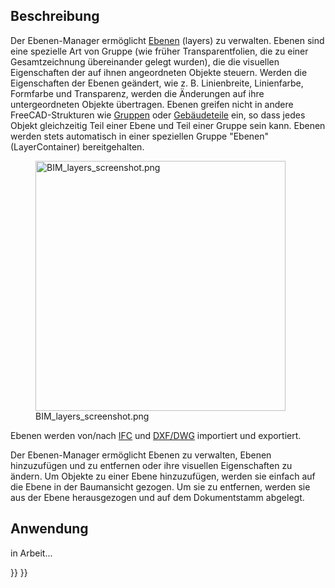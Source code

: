 <languages/>

{{Docnav/de
|[[Draft_Layer/de|Ebene]]
|[[Draft_AddNamedGroup/de|BenannteGruppeHinzufügen]]
|[[Draft_Workbench/de|Draft]]
|IconL=Draft_Layer.svg
|IconR=Draft_AddNamedGroup.svg
|IconC=Workbench_Draft.svg
}}

{{GuiCommand/de
|Name=Draft LayerManager
|Name/de=Draft EbenenManager
|MenuLocation=Dienstprogramme → Ebenen verwalten...
|Workbenches=[[Draft_Workbench/de|Draft]]
|Version=0.21
|SeeAlso=[[BIM_Workbench/de|BIM]], [[Draft_Layer/de|Draft Ebene]]
}}

<span id="Description"></span>
==Beschreibung==

Der Ebenen-Manager ermöglicht [[Draft Layer/de|Ebenen]] (layers) zu verwalten. Ebenen sind eine spezielle Art von Gruppe (wie früher Transparentfolien, die zu einer Gesamtzeichnung übereinander gelegt wurden), die die visuellen Eigenschaften der auf ihnen angeordneten Objekte steuern. Werden die Eigenschaften der Ebenen geändert, wie z. B. Linienbreite, Linienfarbe, Formfarbe und Transparenz, werden die Änderungen auf ihre untergeordneten Objekte übertragen. Ebenen greifen nicht in andere FreeCAD-Strukturen wie [[Std_Group/de|Gruppen]] oder [[Arch BuildingPart/de|Gebäudeteile]] ein, so dass jedes Objekt gleichzeitig Teil einer Ebene und Teil einer Gruppe sein kann.  Ebenen werden stets automatisch in einer speziellen Gruppe "Ebenen" (LayerContainer) bereitgehalten.

[[Image:BIM_layers_screenshot.png|400px]]

Ebenen werden von/nach [[Arch_IFC/de|IFC]] und [[Draft_DXF/de|DXF/DWG]] importiert und exportiert.

Der Ebenen-Manager ermöglicht Ebenen zu verwalten, Ebenen hinzuzufügen und zu entfernen oder ihre visuellen Eigenschaften zu ändern. Um Objekte zu einer Ebene hinzuzufügen, werden sie einfach auf die Ebene in der Baumansicht gezogen. Um sie zu entfernen, werden sie aus der Ebene herausgezogen und auf dem Dokumentstamm abgelegt.

<span id="Usage"></span>
==Anwendung==

in Arbeit...


{{Docnav/de
|[[Draft_Layer/de|Ebne]]
|[[Draft_AddNamedGroup/de|BenannteGruppeHinzufügen]]
|[[Draft_Workbench/de|Draft]]
|IconL=Draft_Layer.svg
|IconR=Draft_AddNamedGroup.svg
|IconC=Workbench_Draft.svg
}}

{{Draft Tools navi{{#translation:}}}}
{{Userdocnavi{{#translation:}}}}